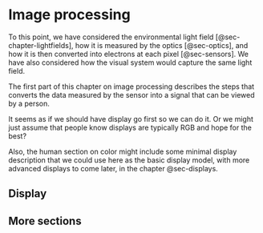 # Image processing {#sec-imgprocessing}
To this point, we have considered the environmental light field [@sec-chapter-lightfields], how it is measured by the optics [@sec-optics], and how it is then converted into electrons at each pixel [@sec-sensors]. We have also considered how the visual system would capture the same light field.  

The first part of this chapter on image processing describes the steps that converts the data measured by the sensor into a signal that can be viewed by a person.

It seems as if we should have display go first so we can do it.  Or we might just assume that people know displays are typically RGB and hope for the best?  

Also, the human section on color might include some minimal display description that we could use here as the basic display model, with more advanced displays to come later, in the chapter @sec-displays.

##  Display

##  More sections

